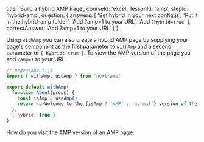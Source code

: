
  title: 'Build a hybrid AMP Page',
  courseId: 'excel',
  lessonId: 'amp',
  stepId: 'hybrid-amp',
  question: {
    answers: [
      'Set hybrid in your next.config.js',
      'Put it in the hybrid-amp folder',
      'Add ?amp=1 to your URL',
      'Add `?hybrid=true`'
    ],
    correctAnswer: 'Add ?amp=1 to your URL'
  }
}

Using `withAmp` you can also create a hybrid AMP page by supplying your page's component as the first parameter to `withAmp` and a second parameter of `{ hybrid: true }`. To view the AMP version of the page you add `?amp=1` to your URL.

```js
// pages/about.js
import { withAmp, useAmp } from 'next/amp'

export default withAmp(
  function About(props) {
    const isAmp = useAmp()
    return <p>Welcome to the {isAmp ? 'AMP' : 'normal'} version of the About page!!</p>
  },
  { hybrid: true }
)
```

How do you visit the AMP version of an AMP page.

